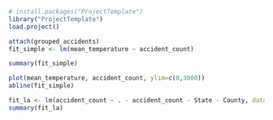 ```r
# install.packages("ProjectTemplate")
library("ProjectTemplate")
load.project()

```

```r
attach(grouped_accidents)
fit_simple <- lm(mean_temperature ~ accident_count)

```

```r
summary(fit_simple)
```

```r
plot(mean_temperature, accident_count, ylim=c(0,3000))
abline(fit_simple)
```

```r

fit_la <- lm(accident_count ~ . - accident_count - State - County, data=grouped_accidents)
summary(fit_la)

```
